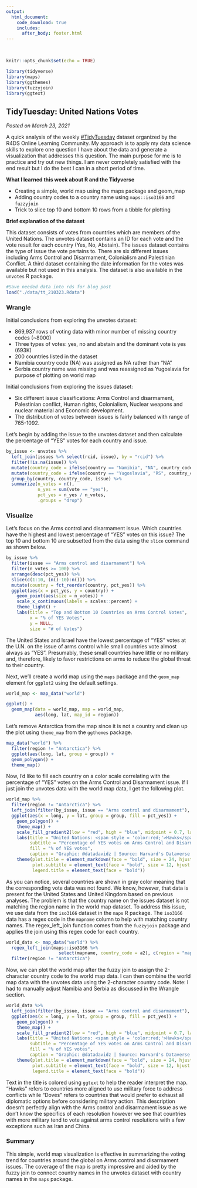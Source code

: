 ```yaml
---
output: 
  html_document:
    code_download: true
    includes:
      after_body: footer.html
---
```


<br>

```r
knitr::opts_chunk$set(echo = TRUE)

library(tidyverse)
library(maps)
library(ggthemes)
library(fuzzyjoin)
library(ggtext)
```

## **TidyTuesday: United Nations Votes**

*Posted on March 23, 2021*

A quick analysis of the weekly [\#TidyTuesday](http://github.com/rfordatascience/tidytuesday) dataset organized by the R4DS Online Learning Community. My approach is to apply my data science skills to explore one question I have about the data and generate a visualization that addresses this question. The main purpose for me is to practice and try out new things. I am never completely satisfied with the end result but I do the best I can in a short period of time.

**What I learned this week about R and the Tidyverse**

-   Creating a simple, world map using the maps package and geom_map
-   Adding country codes to a country name using ```maps::iso3166``` and ```fuzzyjoin```
-   Trick to slice top 10 and bottom 10 rows from a tibble for plotting

**Brief explanation of the dataset**

This dataset consists of votes from countries which are members of the United Nations.  The unvotes dataset contains an ID for each vote and the vote result for each country (Yes, No, Abstain).  The issues dataset contains the type of issue the vote pertains to.  There are six different issues including Arms Control and Disarmament, Colonialism and Palestinian Conflict.  A third dataset containing the date information for the votes was available but not used in this analysis.  The dataset is also available in the ```unvotes``` R package.

```r
#Save needed data into rds for blog post
load("./data/tt_210323.Rdata")
```

### Wrangle

Initial conclusions from exploring the unvotes dataset:

* 869,937 rows of voting data with minor number of missing country codes (~8000)  
* Three types of votes: yes, no and abstain and the dominant vote is yes (693K)  
* 200 countries listed in the dataset  
* Namibia country code (NA) was assigned as NA rather than "NA"  
* Serbia country name was missing and was reassigned as Yugoslavia for purpose of plotting on world map  

Initial conclusions from exploring the issues dataset:

* Six different issue classifications: Arms Control and disarmament, Palestinian conflict, Human rights, Colonialism, Nuclear weapons and nuclear material and Economic development.  
* The distribution of votes between issues is fairly balanced with range of 765-1092.

Let's begin by adding the issue to the unvotes dataset and then calculate the percentage of "YES" votes for each country and issue.
```r
by_issue <- unvotes %>%
  left_join(issues %>% select(rcid, issue), by = "rcid") %>%
  filter(!is.na(issue)) %>%
  mutate(country_code = ifelse(country == "Namibia", "NA", country_code)) %>% #correct for NA assignment
  mutate(country_code = ifelse(country == "Yugoslavia", "RS", country_code)) %>% #assign Yugoslavia to Serbia
  group_by(country, country_code, issue) %>%
  summarize(n_votes = n(),
            n_yes = sum(vote == "yes"),
            pct_yes = n_yes / n_votes,
            .groups = "drop")
```

### Visualize

Let's focus on the Arms control and disarmament issue.  Which countries have the highest and lowest percentage of "YES" votes on this issue?  The top 10 and bottom 10 are subsetted from the data using the ```slice``` command as shown below.
```r
by_issue %>%
  filter(issue == "Arms control and disarmament") %>%
  filter(n_votes >= 100) %>%
  arrange(desc(pct_yes)) %>%
  slice(c(1:10, (n()-10):n())) %>%
  mutate(country = fct_reorder(country, pct_yes)) %>%
  ggplot(aes(x = pct_yes, y = country)) +
    geom_point(aes(size = n_votes)) +
    scale_x_continuous(labels = scales::percent) +
    theme_light() +
    labs(title = "Top and Bottom 10 Countries on Arms Control Votes",
         x = "% of YES Votes",
         y = NULL,
         size = "# of Votes")
```

The United States and Israel have the lowest percentage of "YES" votes at the U.N. on the issue of arms control while small countries vote almost always as "YES".  Presumably, these small countries have little or no military and, therefore, likely to favor restrictions on arms to reduce the global threat to their country.

Next, we'll create a world map using the ```maps``` package and the ```geom_map``` element for ```ggplot2``` using the default settings.
```r
world_map <- map_data("world")

ggplot() +
  geom_map(data = world_map, map = world_map,
           aes(long, lat, map_id = region))

```

Let's remove Antarctica from the map since it is not a country and clean up the plot using ```theme_map``` from the ```ggthemes``` package.
```r
map_data("world") %>%
  filter(region != "Antarctica") %>%
  ggplot(aes(long, lat, group = group)) +
  geom_polygon() +
  theme_map()
```

Now, I'd like to fill each country on a color scale correlating with the percentage of "YES" votes on the Arms Control and Disarmament issue. If I just join the unvotes data with the world map data, I get the following plot.

```r
world_map %>%
  filter(region != "Antarctica") %>%
  left_join(filter(by_issue, issue == "Arms control and disarmament"), by = c("region" = "country")) %>%
  ggplot(aes(x = long, y = lat, group = group, fill = pct_yes)) +
    geom_polygon() +
    theme_map() + 
    scale_fill_gradient2(low = "red", high = "blue", midpoint = 0.7, labels = scales::percent) +
    labs(title = "United Nations: <span style = 'color:red;'>Hawks</span> vs. <span style = 'color:purple;'>Doves</span>",
         subtitle = "Percentage of YES votes on Arms Control and Disarmament Issues",
         fill = "% of YES votes",
         caption = "Graphic: @datadavidz | Source: Harvard's Dataverse | #TidyTuesday") +
    theme(plot.title = element_markdown(face = "bold", size = 24, hjust = 0.5),
          plot.subtitle = element_text(face = "bold", size = 12, hjust = 0.5),
          legend.title = element_text(face = "bold"))
```

As you can notice, several countries are shown in gray color meaning that the corresponding vote data was not found.  We know, however, that data is present for the United States and United Kingdom based on previous analyses.  The problem is that the country name on the issues dataset is not matching the region name in the world map dataset.  To address this issue, we use data from the ```iso3166``` dataset in the ```maps``` R package.  The ```iso3166``` data has a regex code in the ```mapname``` column to help with matching country names.  The regex_left_join function comes from the ```fuzzyjoin``` package and applies the join using this regex code for each country.

```r
world_data <- map_data("world") %>%
  regex_left_join(maps::iso3166 %>% 
                    select(mapname, country_code = a2), c(region = "mapname")) %>%
  filter(region != "Antarctica")
```

Now, we can plot the world map after the fuzzy join to assign the 2-character country code to the world map data.  I can then combine the world map data with the unvotes data using the 2-character country code.  Note: I had to manually adjust Namibia and Serbia as discussed in the Wrangle section.

```r
world_data %>%
  left_join(filter(by_issue, issue == "Arms control and disarmament"), by = "country_code") %>%
  ggplot(aes(x = long, y = lat, group = group, fill = pct_yes)) +
    geom_polygon() +
    theme_map() + 
    scale_fill_gradient2(low = "red", high = "blue", midpoint = 0.7, labels = scales::percent) +
    labs(title = "United Nations: <span style = 'color:red;'>Hawks</span> vs. <span style = 'color:purple;'>Doves</span>",
         subtitle = "Percentage of YES votes on Arms Control and Disarmament Issues",
         fill = "% of YES votes",
         caption = "Graphic: @datadavidz | Source: Harvard's Dataverse | #TidyTuesday") +
    theme(plot.title = element_markdown(face = "bold", size = 24, hjust = 0.5),
          plot.subtitle = element_text(face = "bold", size = 12, hjust = 0.5),
          legend.title = element_text(face = "bold"))
```

Text in the title is colored using ```ggtext``` to help the reader interpret the map.  "Hawks" refers to countries more aligned to use military force to address conflicts while "Doves" refers to countries that would prefer to exhaust all diplomatic options before considering military action.  This description doesn't perfectly align with the Arms control and disarmament issue as we don't know the specifics of each resolution however we see that countries with more military tend to vote against arms control resolutions with a few exceptions such as Iran and China.

### Summary

This simple, world map visualization is effective in summarizing the voting trend for countries around the global on Arms control and disarmament issues.  The coverage of the map is pretty impressive and aided by the fuzzy join to connect country names in the unvotes dataset with country names in the ```maps``` package.
